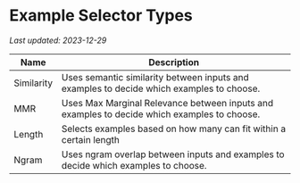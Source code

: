 # Example Selector Types
*Last updated: 2023-12-29*

| Name       | Description                                                                                 |
|------------|---------------------------------------------------------------------------------------------|
| Similarity | Uses semantic similarity between inputs and examples to decide which examples to choose.    |
| MMR        | Uses Max Marginal Relevance between inputs and examples to decide which examples to choose. |
| Length     | Selects examples based on how many can fit within a certain length                          |
| Ngram      | Uses ngram overlap between inputs and examples to decide which examples to choose.          |